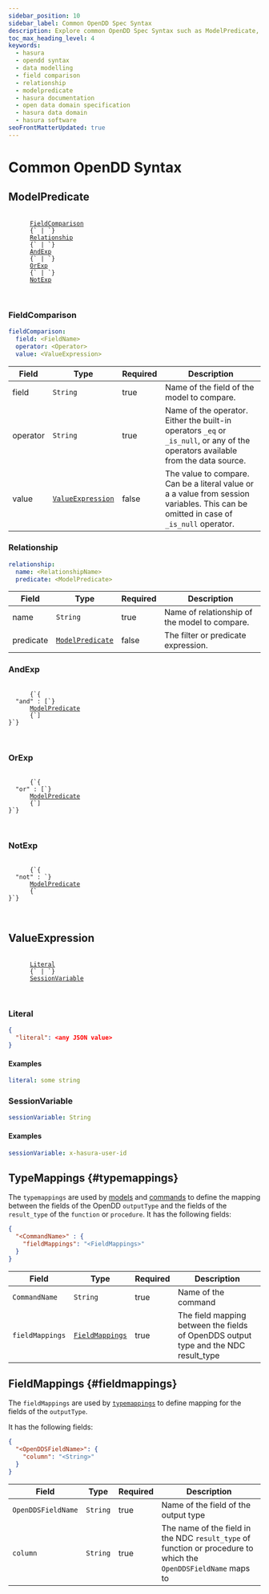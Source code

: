```yaml
---
sidebar_position: 10
sidebar_label: Common OpenDD Spec Syntax
description: Explore common OpenDD Spec Syntax such as ModelPredicate, FieldComparison and Relationship.
toc_max_heading_level: 4
keywords:
  - hasura
  - opendd syntax
  - data modelling
  - field comparison
  - relationship
  - modelpredicate
  - hasura documentation
  - open data domain specification
  - hasura data domain
  - hasura software
seoFrontMatterUpdated: true
---
```


# Common OpenDD Syntax

## ModelPredicate

<div>
  <pre>
    <code>
      <a href="#fieldcomparison">FieldComparison</a>
      {` | `}
      <a href="#relationship">Relationship</a>
      {` | `}
      <a href="#andexp">AndExp</a>
      {` | `}
      <a href="#orexp">OrExp</a>
      {` | `}
      <a href="#notexp">NotExp</a>
    </code>
  </pre>
</div>

### FieldComparison

```yaml
fieldComparison:
  field: <FieldName>
  operator: <Operator>
  value: <ValueExpression>
```

| Field    | Type                                  | Required | Description                                                                                                                           |
| -------- | ------------------------------------- | -------- | ------------------------------------------------------------------------------------------------------------------------------------- |
| field    | `String`                              | true     | Name of the field of the model to compare.                                                                                            |
| operator | `String`                              | true     | Name of the operator. Either the built-in operators `_eq` or `_is_null`, or any of the operators available from the data source.      |
| value    | [`ValueExpression`](#valueexpression) | false    | The value to compare. Can be a literal value or a a value from session variables. This can be omitted in case of `_is_null` operator. |

### Relationship

```yaml
relationship:
  name: <RelationshipName>
  predicate: <ModelPredicate>
```

| Field     | Type                                | Required | Description                                   |
| --------- | ----------------------------------- | -------- | --------------------------------------------- |
| name      | `String`                            | true     | Name of relationship of the model to compare. |
| predicate | [`ModelPredicate`](#modelpredicate) | false    | The filter or predicate expression.           |

### AndExp

<div>
  <pre>
    <code>
      {`{
  "and" : [`}
      <a href="#modelpredicate">ModelPredicate</a>
      {`]
}`}
    </code>
  </pre>
</div>

### OrExp

<div>
  <pre>
    <code>
      {`{
  "or" : [`}
      <a href="#modelpredicate">ModelPredicate</a>
      {`]
}`}
    </code>
  </pre>
</div>

### NotExp

<div>
  <pre>
    <code>
      {`{
  "not" : `}
      <a href="#modelpredicate">ModelPredicate</a>
      {`
}`}
    </code>
  </pre>
</div>

## ValueExpression

<div>
  <pre>
    <code>
      <a href="#literal">Literal</a>
      {` | `}
      <a href="#sessionvariable">SessionVariable</a>
    </code>
  </pre>
</div>

### Literal

```json
{
  "literal": <any JSON value>
}
```

#### Examples

```yaml
literal: some string
```

### SessionVariable

```yaml
sessionVariable: String
```

#### Examples

```yaml
sessionVariable: x-hasura-user-id

```

## TypeMappings {#typemappings}

The `typemappings` are used by [models](/data-domain-modeling/models.mdx) and
[commands](/data-domain-modeling/commands.mdx) to define the mapping between the fields of the OpenDD `outputType`
and the fields of the `result_type` of the `function` or `procedure`. It has the following fields:

```json
{
  "<CommandName>" : {
    "fieldMappings": "<FieldMappings>"
  }
}
```

| Field           | Type                              | Required | Description                                                                           |
|-----------------|-----------------------------------|----------|---------------------------------------------------------------------------------------|
| `CommandName`   | `String`                          | true     | Name of the command                                                                   |
| `fieldMappings` | [`FieldMappings`](#fieldmappings) | true     | The field mapping between the fields of OpenDDS output type and the NDC result_type   |


## FieldMappings {#fieldmappings}

The `fieldMappings` are used by [`typemappings`](#typemappings) to define mapping for the fields of the `outputType`.

It has the following fields:

```json
{
  "<OpenDDSFieldName>": {
    "column": "<String>"
  }
}
```

| Field               | Type     | Required | Description                                                                                                      |
|---------------------|----------|----------|------------------------------------------------------------------------------------------------------------------|
| `OpenDDSFieldName`  | `String` | true     | Name of the field of the output type                                                                             |
| `column`            | `String` | true     | The name of the field in the NDC `result_type` of function or procedure to which the `OpenDDSFieldName` maps to  |
